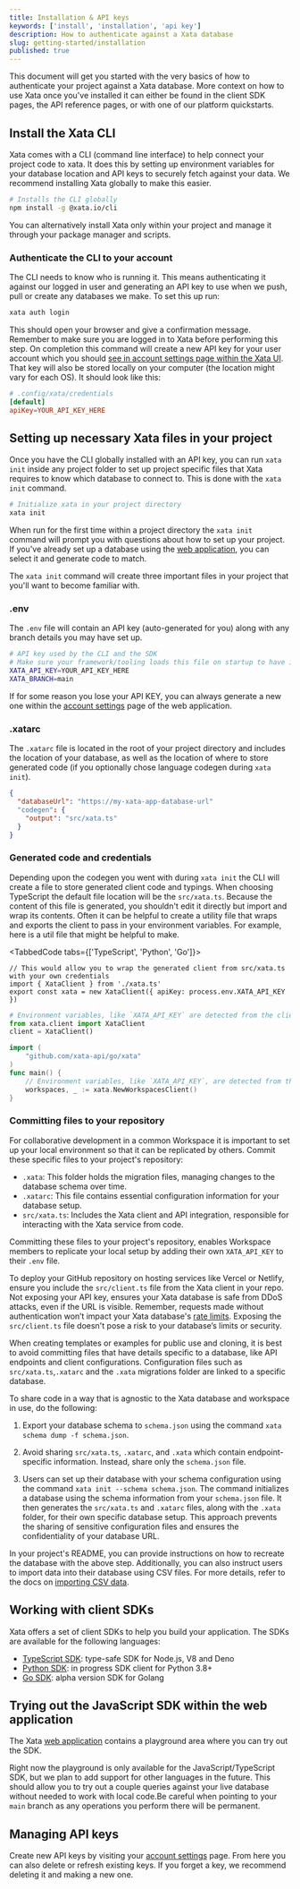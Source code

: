 ```yaml
---
title: Installation & API keys
keywords: ['install', 'installation', 'api key']
description: How to authenticate against a Xata database
slug: getting-started/installation
published: true
---
```


This document will get you started with the very basics of how to authenticate your project against a Xata database. More context on how to use Xata once you've installed it can either be found in the client SDK pages, the API reference pages, or with one of our platform quickstarts.

## Install the Xata CLI

Xata comes with a CLI (command line interface) to help connect your project code to xata. It does this by setting up environment variables for your database location and API keys to securely fetch against your data. We recommend installing Xata globally to make this easier.

```bash
# Installs the CLI globally
npm install -g @xata.io/cli
```

You can alternatively install Xata only within your project and manage it through your package manager and scripts.

### Authenticate the CLI to your account

The CLI needs to know who is running it. This means authenticating it against our logged in user and generating an API key to use when we push, pull or create any databases we make. To set this up run:

```bash
xata auth login
```

This should open your browser and give a confirmation message. Remember to make sure you are logged in to Xata before performing this step. On completion this command will create a new API key for your user account which you should [see in account settings page within the Xata UI][1]. That key will also be stored locally on your computer (the location might vary for each OS). It should look like this:

```toml
# .config/xata/credentials
[default]
apiKey=YOUR_API_KEY_HERE
```

## Setting up necessary Xata files in your project

Once you have the CLI globally installed with an API key, you can run `xata init` inside any project folder to set up project specific files that Xata requires to know which database to connect to. This is done with the `xata init` command.

```bash
# Initialize xata in your project directory
xata init
```

When run for the first time within a project directory the `xata init` command will prompt you with questions about how to set up your project. If you've already set up a database using the [web application][0], you can select it and generate code to match.

The `xata init` command will create three important files in your project that you'll want to become familiar with.

### .env

The `.env` file will contain an API key (auto-generated for you) along with any branch details you may have set up.

```bash
# API key used by the CLI and the SDK
# Make sure your framework/tooling loads this file on startup to have it available for the SDK
XATA_API_KEY=YOUR_API_KEY_HERE
XATA_BRANCH=main
```

If for some reason you lose your API KEY, you can always generate a new one within the [account settings][1] page of the web application.

### .xatarc

The `.xatarc` file is located in the root of your project directory and includes the location of your database, as well as the location of where to store generated code (if you optionally chose language codegen during `xata init`).

```json
{
  "databaseUrl": "https://my-xata-app-database-url"
  "codegen": {
    "output": "src/xata.ts"
  }
}
```

### Generated code and credentials

Depending upon the codegen you went with during `xata init` the CLI will create a file to store generated client code and typings. When choosing TypeScript the default file location will be the `src/xata.ts`. Because the content of this file is generated, you shouldn't edit it directly but import and wrap its contents. Often it can be helpful to create a utility file that wraps and exports the client to pass in your environment variables. For example, here is a util file that might be helpful to make.

<TabbedCode tabs={['TypeScript', 'Python', 'Go']}>
```tsx title="utils/xata.ts"
// This would allow you to wrap the generated client from src/xata.ts with your own credentials
import { XataClient } from './xata.ts'
export const xata = new XataClient({ apiKey: process.env.XATA_API_KEY })
```
```python title="utils/xata.py"
# Environment variables, like `XATA_API_KEY` are detected from the client
from xata.client import XataClient
client = XataClient()
```
```go title="utils/xata.go"
import (
	"github.com/xata-api/go/xata"
)
func main() {
	// Environment variables, like `XATA_API_KEY`, are detected from the client
	workspaces, _ := xata.NewWorkspacesClient()
}
```
</TabbedCode>

### Committing files to your repository

For collaborative development in a common Workspace it is important to set up your local environment so that it can be replicated by others. Commit these specific files to your project's repository:

- `.xata`: This folder holds the migration files, managing changes to the database schema over time.
- `.xatarc`: This file contains essential configuration information for your database setup.
- `src/xata.ts`: Includes the Xata client and API integration, responsible for interacting with the Xata service from code.

Committing these files to your project's repository, enables Workspace members to replicate your local setup by adding their own `XATA_API_KEY` to their `.env` file.

To deploy your GitHub repository on hosting services like Vercel or Netlify, ensure you include the `src/client.ts` file from the Xata client in your repo. Not exposing your API key, ensures your Xata database is safe from DDoS attacks, even if the URL is visible. Remember, requests made without authentication won’t impact your Xata database's [rate limits](/docs/concepts/pricing#concurrency-limit). Exposing the `src/client.ts` file doesn't pose a risk to your database’s limits or security.

When creating templates or examples for public use and cloning, it is best to avoid committing files that have details specific to a database, like API endpoints and client configurations. Configuration files such as `src/xata.ts`,`.xatarc` and the `.xata` migrations folder are linked to a specific database.

To share code in a way that is agnostic to the Xata database and workspace in use, do the following:

1. Export your database schema to `schema.json` using the command `xata schema dump -f schema.json`.

2. Avoid sharing `src/xata.ts`, `.xatarc`, and `.xata` which contain endpoint-specific information. Instead, share only the `schema.json` file.

3. Users can set up their database with your schema configuration using the command `xata init --schema schema.json`. The command initializes a database using the schema information from your `schema.json` file. It then generates the `src/xata.ts` and `.xatarc` files, along with the `.xata` folder, for their own specific database setup. This approach prevents the sharing of sensitive configuration files and ensures the confidentiality of your database URL.

In your project's README, you can provide instructions on how to recreate the database with the above step. Additionally, you can also instruct users to import data into their database using CSV files. For more details, refer to the docs on [importing CSV data](/docs/csv-data/import-data-cli).

## Working with client SDKs

Xata offers a set of client SDKs to help you build your application. The SDKs are available for the following languages:

- [TypeScript SDK](/docs/sdk/typescript/overview): type-safe SDK for Node.js, V8 and Deno
- [Python SDK](/docs/sdk/python/overview): in progress SDK client for Python 3.8+
- [Go SDK](/docs/sdk/go/overview): alpha version SDK for Golang

## Trying out the JavaScript SDK within the web application

The Xata [web application][0] contains a playground area where you can try out the SDK.

Right now the playground is only available for the JavaScript/TypeScript SDK, but we plan to add support for other languages in the future. This should allow you to try out a couple queries against your live database without needed to work with local code.Be careful when pointing to your `main` branch as any operations you perform there will be permanent.

## Managing API keys

Create new API keys by visiting your [account settings][1] page. From here you can also delete or refresh existing keys. If you forget a key, we recommend deleting it and making a new one.

[0]: https://app.xata.io/
[1]: https://app.xata.io/settings
